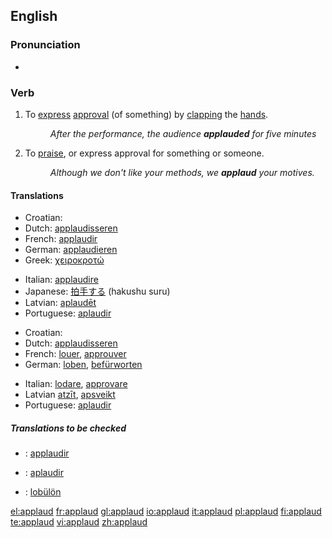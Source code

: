 ==English==

===Pronunciation===
*{{audio|en-us-applaud.ogg|Audio (US)}}

===Verb===
{{en-verb}}

# {{context|transitive|intransitive}} To [[express]] [[approval]] (of something) by [[clap|clapping]] the [[hand]]s.
#:''After the performance, the audience '''applauded''' for five minutes''
# {{context|transitive|intransitive}} To [[praise]], or express approval for something or someone.
#:''Although we don't like your methods, we '''applaud''' your motives.''

====Translations====
{{trans-top|To express approval by clapping}}
*Croatian: {{t|hr|aplaudirati}}
*Dutch: [[applaudisseren]]
*French: [[applaudir]]
*German: [[applaudieren]]
*Greek: [[χειροκροτώ]]
{{trans-mid}}
*Italian: [[applaudire]]
*Japanese: [[拍手する]] (hakushu suru)
*Latvian: [[aplaudēt]]
*Portuguese: [[aplaudir]]
{{trans-bottom}}

{{trans-top|To praise, or express approval by words}}
*Croatian: {{t|hr|aplaudirati}}
*Dutch: [[applaudisseren]]
*French: [[louer]], [[approuver]]
*German: [[loben]], [[befürworten]]
{{trans-mid}}
*Italian: [[lodare]], [[approvare]]
*Latvian [[atzīt]], [[apsveikt]]
*Portuguese: [[aplaudir]]
{{trans-bottom}}

=====Translations to be checked=====
{{checktrans}}
*{{ttbc|Interlingua}}: [[applaudir]]
*{{ttbc|Spanish}}: [[aplaudir]]
*{{ttbc|Volapük}}: [[lobülön]]

[[el:applaud]]
[[fr:applaud]]
[[gl:applaud]]
[[io:applaud]]
[[it:applaud]]
[[pl:applaud]]
[[fi:applaud]]
[[te:applaud]]
[[vi:applaud]]
[[zh:applaud]]